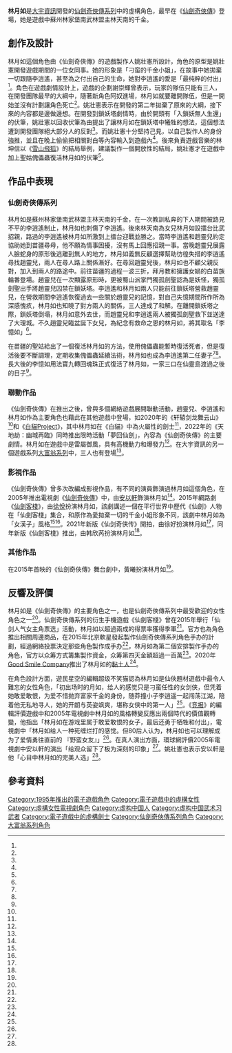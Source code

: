 {{NoteTA
| G1 = Games
| G2 = Game-zh
| 1 =zh-cn:手办;zh-hk:首辦;zh-tw:人形模型;
}}
{{Infobox character
| color = #866995
| name  = 林月如
| series= [[仙劍奇俠傳系列|仙劍奇俠傳系列]]
| image = Linyueru.jpg
| caption = 《天地劫：幽城再臨》中造型
| first = 《[[仙剑奇侠传_(游戏)|仙劍奇俠傳]]》
| creator = [[姚壯憲|姚壯憲]]
| designer = 
| portrayer = {{plain list|
*[[安以軒|安以軒]]（《[[仙劍奇俠傳_(電視劇)|仙劍奇俠傳]]》）
*[[徐悅|徐悅]]（《[[仙劍客棧_(網劇)|仙劍客棧]]》2015年版）
*[[黃曦|黃曦]]（舞台劇）
*[[徐好|徐好]]（《仙剑》）
*[[韩欣芮|韩欣芮]]（《仙剑客栈》2021年版）<ref name="gamersky02"/>
}}
| voice = {{plain list|
*[[陶敏嫻|陶敏嫻]]（《大富翁》等）
*[[钟可|钟可]]（《[[天地劫|天地劫]]》）
}}
| age =
| gender= 女
| death =
| deathplace= 
| affiliation = 林家堡
| weapon = [[鞭|鞭]]、[[劍|劍]]、[[刀|刀]]
| family = 林天南（父親）
| spouse = [[李逍遙|李逍遙]]（丈夫）
| children = 李憶如（義女）
| relatives = 劉晉元（表哥）
}}

'''林月如'''是[[大宇資訊|大宇資訊]]開發的[[仙劍奇俠傳系列|仙劍奇俠傳系列]]中的虛構角色，最早在《[[仙剑奇侠传_(游戏)|仙劍奇俠傳]]》登場，她是遊戲中蘇州林家堡南武林盟主林天南的千金。

== 創作及設計 ==
{{Quote box
|quote  = 
<poem>
刁蠻少女貴千金，比武招親動芳心。
盼能與君長相依，結伴江湖俠侶行。
</poem>
|align  = left
|source =《仙劍奇俠傳》完結動畫中林月如的詩句<ref name="game"/>}}

林月如這個角色由《仙劍奇俠傳》的遊戲製作人姚壯憲所設計，角色的原型是姚壯憲開發遊戲期間的一位女同事。她的形象是「刁蛮的千金小姐」，在故事中她拋棄一切跟隨李逍遙，甚至為之付出自己的生命，她對李逍遙的愛是「最纯粹的付出」<ref name="yystv01"/>。角色在遊戲劇情設計上，遊戲的企劃謝崇輝曾表示，玩家的隊伍只能有三人，在開發團隊最早的大綱中，隨著新角色阿奴進場，林月如就要離開隊伍，但是一開始並沒有計劃讓角色死亡<ref name="sina02"/>。姚壯憲表示在開發的第二年拋棄了原來的大綱，接下來的內容都是邊做邊想。在開發到鎖妖塔劇情時，由於開頭有「入鎖妖無人生還」的伏筆，姚壯憲以回收伏筆為由提出了讓林月如在鎖妖塔中犧牲的想法，這個想法遭到開發團隊絕大部分人的反對<ref name="yystv01"/>。而姚壯憲十分堅持己見，以自己製作人的身份強推，並且在晚上偷偷把相關對白等內容輸入到遊戲內<ref name="iheima01"/>。後來負責遊戲音樂的林坤信以《[[雪山飛狐|雪山飛狐]]》的結局舉例，建議製作一個開放性的結局，姚壯憲才在遊戲中加上聖姑傀儡蟲復活林月如的伏筆<ref name="yystv01"/>。

== 作品中表現 ==
=== 仙劍奇俠傳系列 ===
林月如是蘇州林家堡南武林盟主林天南的千金，在一次教訓私奔的下人期間被路見不平的李逍遙制止，林月如也刺傷了李逍遙。後來林天南為女兒林月如設擂台比武招親，路過的李逍遙被林月如所激到上擂台迎戰並勝之。當時李逍遙和趙靈兒約定協助她到苗疆尋母，他不願為情事困擾，沒有馬上回應招親一事。當晚趙靈兒展露人臉蛇身的原形後逃離到無人的地方，林月如義無反顧選擇幫助彷徨失措的李逍遙尋找趙靈兒，兩人在尋人路上關係漸好。在尋回趙靈兒後，林月如也不顧父親反對，加入到兩人的路途中。前往苗疆的過程一波三折，拜月教和擁護女媧的白苗族輪番登場。趙靈兒在一次顯露原形時，更被蜀山派掌門獨孤劍聖認為是妖怪，獨孤劍聖出手將趙靈兒囚禁在鎖妖塔。李逍遙和林月如兩人只能前往鎖妖塔營救趙靈兒，在營救期間李逍遙恢復過去一些關於趙靈兒的記憶，對自己失憶期間所作所為深感愧疚，林月如也知曉了對方兩人的關係，三人達成了和解。在離開鎖妖塔之際，鎖妖塔倒塌，林月如意外去世，而趙靈兒和李逍遙兩人被獨孤劍聖救下並送達了大理城。不久趙靈兒臨盆誕下女兒，為紀念有救命之恩的林月如，將其取名「李憶如」<ref name="game"/>。

在苗疆的聖姑給出了一個復活林月如的方法，使用傀儡蟲能暫時復活死者，但是復活後要不斷調理，定期收集傀儡蟲延續法術，林月如也成為李逍遙第二任妻子<ref name="game"/><ref name="game-remake"/>。長大後的李憶如用法寶九轉回魂珠正式復活了林月如，一家三口在仙靈島渡過之後的日子<ref name="game2"/>。

=== 聯動作品 ===
《仙劍奇俠傳》在推出之後，曾與多個網絡遊戲展開聯動活動，趙靈兒、李逍遙和林月如作為主要角色也藉此在其他遊戲中登場，如2020年的《轩辕剑龙舞云山》<ref name="tgbus01"/>和《[[白貓Project|白貓Project]]》，其中林月如在《白貓》中為火屬性的劍士<ref name="gnn01"/>，2022年的《天地劫：幽城再臨》同時推出限時活動「夢回仙劍」，內容為《仙劍奇俠傳》的主要劇情。林月如在遊戲中是雷屬御風，具有高機動力和爆發力<ref name="gnn02"/>。在大宇資訊的另一個遊戲系列[[大富翁系列|大富翁系列]]中，三人也有登場<ref name="gnn03"/>。

=== 影視作品 ===
《仙劍奇俠傳》曾多次改編成影視作品，有不同的演員飾演過林月如這個角色，在2005年推出電視劇《[[仙劍奇俠傳_(電視劇)|仙劍奇俠傳]]》中，由[[安以軒|安以軒]]飾演林月如<ref name="sina05"/>。2015年網路劇《[[仙劍客棧_(網劇)|仙劍客棧]]》，由[[徐悅|徐悅]]扮演林月如，該劇講述一個在平行世界中歷代《仙劍》人物在「仙劍客棧」集合，和原作為愛拋棄一切的千金小姐形象不同，該劇中林月如為「女漢子」風格<ref name="xinhuanet01"/><ref name="sina03"/>。2021年新版《仙剑奇侠传》開拍，由徐好扮演林月如<ref name="ettoday01"/>，同年新版《仙劍客棧》推出，由韩欣芮扮演林月如<ref name="gamersky02"/>。

=== 其他作品 ===
在2015年首映的《仙劍奇俠傳》舞台劇中，黃曦扮演林月如<ref name="gamersky01"/>。

== 反響及評價 ==
林月如是《仙劍奇俠傳》的主要角色之一，也是仙劍奇俠傳系列中最受歡迎的女性角色之一<ref name="iheima01"/>。仙劍奇俠傳系列的衍生手機遊戲《仙劍客棧》曾在2015年舉行「仙剑人气女主角票选」活動，林月如以超過兩成的得票率獲得季軍<ref name="gamersky04"/>。官方也為角色推出相關周邊商品，在2015年北京軟星發起製作仙劍奇俠傳系列角色手办的計劃，經過網絡投票決定那些角色製作成手办<ref name="gnn04"/>，林月如為第二個安排製作手办的角色，官方以众筹方式籌集製作資金，众筹第四天金額超過一百萬<ref name="sina01"/>。2020年[[Good_Smile_Company|Good Smile Company]]推出了林月如的[[黏土人|黏土人]]<ref name="gnn05"/>。

在角色設計方面，遊民星空的編輯超级不笑猫認為林月如是仙俠題材遊戲中最令人難忘的女性角色，「初出场时的月如，给人的感觉只是刁蛮任性的女剑侠，但凭着她敢爱敢恨，为爱不惜抛弃富家千金的身份，随莽撞小子李逍遥一起闯荡江湖，陪着他无私地寻人，她的开朗与英姿飒爽，堪称女侠中的第一人」<ref name="gamersky03"/>。《[[竞报|竞报]]》的編輯評價遊戲中和2005年電視劇中林月如的風格轉變反應出兩個時代的價值觀轉變，他指出「林月如在游戏里属于敢爱敢恨的女子，最后还勇于牺牲和付出」，電視劇中「林月如给人一种死缠烂打的感觉。但80后人认为，林月如也可以理解成为了爱情勇往直前的 『野蛮女友』」<ref name="sina04"/>。在真人演出方面，環球網評價2005年電視劇中安以軒的演出「给观众留下了极为深刻的印象」<ref name="ifeng01"/>。姚壯憲也表示安以軒是他「心目中林月如的完美人选」<ref name="iheima01"/>。

== 參考資料 ==
{{Reflist|30em|refs=
<ref name="game">{{cite video game|title= 仙劍奇俠傳 |developer= [[狂徒創作群|狂徒創作群]]|publisher= [[大宇資訊|大宇資訊]]|date=1995-07-07|platform= DOS|language= zh-hant}}</ref>
<ref name="game2">{{cite video game|title= 仙劍奇俠傳二 |developer= [[狂徒創作群|狂徒創作群]]|publisher= [[大宇資訊|大宇資訊]]|date=2003-01-24 |platform=Windows|language= zh-hant}}</ref>
<ref name="game-remake">{{cite video game|title= 新仙劍奇俠傳 |developer= [[狂徒創作群|狂徒創作群]] |publisher= [[大宇資訊|大宇資訊]] |date=2001-07-21|platform= Windows |language= zh-hant}}</ref>

<ref name="yystv01">{{cite news |author1=姚壮宪 |title=姚壮宪如何评价《仙剑奇侠传1》 |url=https://www.yystv.cn/p/8317 |accessdate=2022-03-25 |work=遊研社 |date=2021-09-02 |language=zh-hans |archive-date=2021-09-09 |archive-url=https://web.archive.org/web/20210909013858/https://www.yystv.cn/p/8317 |dead-url=no }}</ref>

<ref name="iheima01">{{cite news |author1=冯寅杰 |title=“仙剑之父”姚壮宪：我创业做游戏十年的得与失 |url=http://www.iheima.com/article-144273.html |accessdate=2022-03-27 |work=i黑马 |date=2014-07-20 |language=zh-TW}}</ref>
<ref name="tgbus01">{{cite news |title=《轩辕剑龙舞云山》X《仙剑奇侠传一》联动更新 |url=https://www.tgbus.com/news/67930 |accessdate=2022-03-25 |work=[[电玩巴士|电玩巴士]] |date=2020-02-19 |language=zh-hans |archive-date=2020-03-07 |archive-url=https://web.archive.org/web/20200307080402/https://www.tgbus.com/news/67930 |dead-url=no }}</ref>
<ref name="ifeng01">{{cite news |title=《仙剑客栈》新版林月如获赞 徐悦实力搞笑 |url=http://hb.ifeng.com/ent/detail_2015_09/24/4383318_0.shtml |accessdate=2022-03-28 |work=[[环球网|环球网]] |via=鳳凰網 |date=2015-09-24 |language=zh-hans |archive-date=2015-10-10 |archive-url=https://web.archive.org/web/20151010210757/http://hb.ifeng.com/ent/detail_2015_09/24/4383318_0.shtml |dead-url=no }}</ref>
<ref name="xinhuanet01">{{cite news |title=《仙剑客栈》跨次元笑料足 徐悦成新一代林月如 |url=http://www.ah.xinhuanet.com/2015-03/31/c_1114822719.htm |accessdate=2022-03-28 |work=中国经济网 |via=新華網 |date=2015-03-31 |language=zh-hans}}</ref>
<ref name="ettoday01">{{cite news |author1=陳芊秀 |title=《新仙劍奇俠傳》開拍3正妹選角曝！「李逍遙顏值」網哭：救命啊 |url=https://star.ettoday.net/news/2128223 |accessdate=2022-03-28 |work=ETtoday新聞雲 |date=2021-11-20 |language=zh-Hant |archive-date=2021-11-28 |archive-url=https://web.archive.org/web/20211128213128/https://star.ettoday.net/news/2128223 |dead-url=no }}</ref>

<ref name="sina01">{{cite news |title=《仙剑奇侠传》林月如手办众筹破百万 还不到4天 |url=http://tech.sina.com.cn/roll/2017-12-24/doc-ifypwzxq6049094.shtml |accessdate=2022-03-28 |work=新浪科技 |date=2017-12-24 |language=zh-hans |archive-date=2018-01-07 |archive-url=https://web.archive.org/web/20180107204221/http://tech.sina.com.cn/roll/2017-12-24/doc-ifypwzxq6049094.shtml |dead-url=no }}</ref>
<ref name="sina02">{{cite news |author1=Walok |title=仙剑原策划案微博曝光 林月如之死解密 |url=http://games.sina.com.cn/j/n/2011-05-05/1525495577.shtml?from=wap |accessdate=2022-03-28 |work=新浪游戏 |date=2011-05-05 |language=zh-hans}}</ref>
<ref name="sina03">{{cite news |title=爱看不看：铁血真汉子“林月如” |url=http://games.sina.com.cn/v/n/2015-06-25/1504865388.shtml |accessdate=2022-03-28 |work=新浪游戏 |date=2015-06-25 |language=zh-hans}}</ref>
<ref name="sina04">{{cite news |author1=郭慕华 |author2=杨柳 |title=《仙剑》折射十年两“代”人价值变迁 |url=http://games.sina.com.cn/y/n/2005-07-20/1344118660.shtml |accessdate=2022-03-28 |work=[[竞报|竞报]] |via=新浪 |date=2005-07-20 |language=zh-hans |archive-date=2007-08-05 |archive-url=https://web.archive.org/web/20070805020755/http://games.sina.com.cn/y/n/2005-07-20/1344118660.shtml |dead-url=no }}</ref>
<ref name="sina05">{{Cite news|url=http://ent.sina.com.cn/v/m/2005-01-27/1541642198.html|title=《仙剑奇侠传》重庆首播 安以轩胡歌仙游山城|accessdate=2017-05-30 |date=2005-01-27 |work=新浪娱乐|publisher=|archive-date=2019-09-21|archive-url=https://web.archive.org/web/20190921112823/http://ent.sina.com.cn/v/m/2005-01-27/1541642198.html|dead-url=no}}</ref>

<ref name="gnn01">{{cite news |author1=Edward |title=《白貓 Project》x《仙劍奇俠傳》攜手合作 限定專屬角色李逍遙、趙靈兒與林月如登場 |url=https://gnn.gamer.com.tw/detail.php?sn=192242 |accessdate=2022-03-26 |work=巴哈姆特電玩資訊站 |date=2020-02-05 |language=zh-hant |archive-date=2020-08-09 |archive-url=https://web.archive.org/web/20200809032045/https://gnn.gamer.com.tw/detail.php?sn=192242 |dead-url=no }}</ref>
<ref name="gnn02">{{cite news |author1=Edward |title=夢回仙劍！《天地劫》x《仙劍奇俠傳》聯動合作版本開啟 林月如、趙靈兒現身 |url=https://gnn.gamer.com.tw/detail.php?sn=226358 |accessdate=2022-03-25 |work=[[巴哈姆特電玩資訊站|巴哈姆特電玩資訊站]] |date=2022-01-06 |language=zh-hant |archive-date=2022-01-06 |archive-url=https://web.archive.org/web/20220106141914/https://gnn.gamer.com.tw/detail.php?sn=226358 |dead-url=no }}</ref>
<ref name="gnn03">{{cite news |author1=Jerry |title=仙劍經典角色及地圖登陸手機遊戲《大富翁 4 Fun》 |url=https://gnn.gamer.com.tw/detail.php?sn=75940 |accessdate=2022-03-26 |work=[[巴哈姆特電玩資訊站|巴哈姆特電玩資訊站]] |date=2013-01-23 |language=zh-hant |archive-date=2022-03-26 |archive-url=https://web.archive.org/web/20220326140103/https://gnn.gamer.com.tw/detail.php?sn=75940 |dead-url=no }}</ref>
<ref name="gnn04">{{cite news |author1=紫龍™ |title=大宇宣布《仙劍奇俠傳》歷代大公仔計畫正式啟動 首推趙靈兒大公仔 |url=https://gnn.gamer.com.tw/detail.php?sn=123816 |accessdate=2022-03-25 |work=[[巴哈姆特電玩資訊站|巴哈姆特電玩資訊站]] |date=2015-11-16 |language=zh-hant |archive-date=2022-03-25 |archive-url=https://web.archive.org/web/20220325121710/https://gnn.gamer.com.tw/detail.php?sn=123816 |dead-url=no }}</ref>
<ref name="gnn05">{{cite news |author1=Jessica |title=【模型】《仙劍奇俠傳》推出女主角「林月如」黏土人 豪華版零件可重現遊戲結尾情境 |url=https://gnn.gamer.com.tw/detail.php?sn=190172 |accessdate=2022-03-28 |work=[[巴哈姆特電玩資訊站|巴哈姆特電玩資訊站]] |date=2019-12-17 |language=zh-hant |archive-date=2020-10-29 |archive-url=https://web.archive.org/web/20201029071029/https://gnn.gamer.com.tw/detail.php?sn=190172 |dead-url=no }}</ref>

<ref name="gamersky01">{{cite news |author1=TOMO |title=《仙剑奇侠传》舞台剧再曝三主角新海报 赵灵儿造型神似“小龙包” |url=https://www.gamersky.com/news/201501/508775.shtml |accessdate=2022-03-26 |work=[[游民星空|游民星空]] |date=2015-01-13 |language=zh-hans |archive-date=2022-01-02 |archive-url=https://web.archive.org/web/20220102132625/https://www.gamersky.com/news/201501/508775.shtml |dead-url=no }}</ref>
<ref name="gamersky02">{{cite news |author1=TOMO |title=新《仙剑客栈》网剧预告 赵灵儿美背迷人、定档9.26 |url=https://www.gamersky.com/news/202109/1424392.shtml |accessdate=2022-03-25 |work=[[游民星空|游民星空]] |date=2021-09-17 |language=zh-hans |archive-date=2022-03-25 |archive-url=https://web.archive.org/web/20220325121712/https://www.gamersky.com/news/202109/1424392.shtml |dead-url=no }}</ref>
<ref name="gamersky03">{{cite news |author1=超级不笑猫 |title=赵灵儿竟不是第一？十大令人难忘的仙侠女主角 |url=https://shouyou.gamersky.com/news/201608/792149_10.shtml |accessdate=2022-03-28 |work=[[游民星空|游民星空]] |date=2016-08-11 |language=zh-hans |archive-date=2016-10-19 |archive-url=https://web.archive.org/web/20161019070731/http://shouyou.gamersky.com/news/201608/792149_10.shtml |dead-url=no }}</ref>
<ref name="gamersky04">{{cite news |author1=TOMO |title=《仙剑客栈》最美女主角票选结果出炉 赵灵儿夺冠 |url=https://shouyou.gamersky.com/news/201511/680861.shtml |accessdate=2022-03-25 |work=[[游民星空|游民星空]] |date=2015-11-07 |language=zh-hans |archive-date=2015-12-18 |archive-url=https://web.archive.org/web/20151218054957/http://shouyou.gamersky.com/news/201511/680861.shtml |dead-url=no }}</ref>

}}

{{仙劍奇俠傳系列}}
{{大富翁系列}}
{{Portal bar|電子遊戲}}

{{DEFAULTSORT:Lin yueru}}
[[Category:1995年推出的電子遊戲角色|Category:1995年推出的電子遊戲角色]]
[[Category:電子遊戲中的虛構女性|Category:電子遊戲中的虛構女性]]
[[Category:虛構女性電視劇角色|Category:虛構女性電視劇角色]]
[[Category:虚构中国人|Category:虚构中国人]]
[[Category:虚构中国武术习武者|Category:虚构中国武术习武者]]
[[Category:電子遊戲中的虛構劍士|Category:電子遊戲中的虛構劍士]]
[[Category:仙劍奇俠傳系列角色|Category:仙劍奇俠傳系列角色]]
[[Category:大富翁系列角色|Category:大富翁系列角色]]
